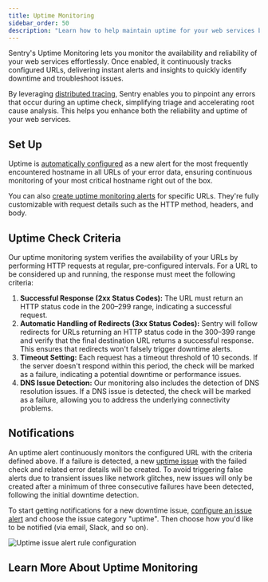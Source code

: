 ```yaml
---
title: Uptime Monitoring
sidebar_order: 50
description: "Learn how to help maintain uptime for your web services by monitoring relevant URLs with Sentry's Uptime Monitoring."
---
```


Sentry's Uptime Monitoring lets you monitor the availability and reliability of your web services effortlessly. Once enabled, it continuously tracks configured URLs, delivering instant alerts and insights to quickly identify downtime and troubleshoot issues.

By leveraging [distributed tracing](/concepts/key-terms/tracing/distributed-tracing/), Sentry enables you to pinpoint any errors that occur during an uptime check, simplifying triage and accelerating root cause analysis. This helps you enhance both the reliability and uptime of your web services.

## Set Up

Uptime is [automatically configured](/product/alerts/uptime-monitoring/automatic-detection/) as a new alert for the most frequently encountered hostname in all URLs of your error data, ensuring continuous monitoring of your most critical hostname right out of the box.

You can also [create uptime monitoring alerts](/product/alerts/create-alerts/) for specific URLs. They're fully customizable with request details such as the HTTP method, headers, and body.

## Uptime Check Criteria

Our uptime monitoring system verifies the availability of your URLs by performing HTTP requests at regular, pre-configured intervals. For a URL to be considered up and running, the response must meet the following criteria:

1. **Successful Response (2xx Status Codes):**
   The URL must return an HTTP status code in the 200–299 range, indicating a successful request.
2. **Automatic Handling of Redirects (3xx Status Codes):** Sentry will follow redirects for URLs returning an HTTP status code in the 300–399 range and verify that the final destination URL returns a successful response. This ensures that redirects won't falsely trigger downtime alerts.
3. **Timeout Setting:** Each request has a timeout threshold of 10 seconds.
   If the server doesn't respond within this period, the check will be marked as a failure,
   indicating a potential downtime or performance issues.
4. **DNS Issue Detection:** Our monitoring also includes the detection of DNS resolution issues.
   If a DNS issue is detected, the check will be marked as a failure,
   allowing you to address the underlying connectivity problems.

## Notifications

An uptime alert continuously monitors the configured URL with the criteria defined above. If a failure is detected,
a new [uptime issue](/product/issues/issue-details/uptime-issues/) with the failed check and related error details will be created. To avoid triggering false alerts due to transient issues like network glitches, new issues will only be created after a minimum of three consecutive failures have been detected, following the initial downtime detection.

To start getting notifications for a new downtime issue, [configure an issue alert](/product/alerts/create-alerts/issue-alert-config/) and choose the issue category "uptime". Then choose how you'd like to be notified (via email, Slack, and so on).

![Uptime issue alert rule configuration](./img/uptime-issue-alert-rule.png)

## Learn More About Uptime Monitoring

<PageGrid />
